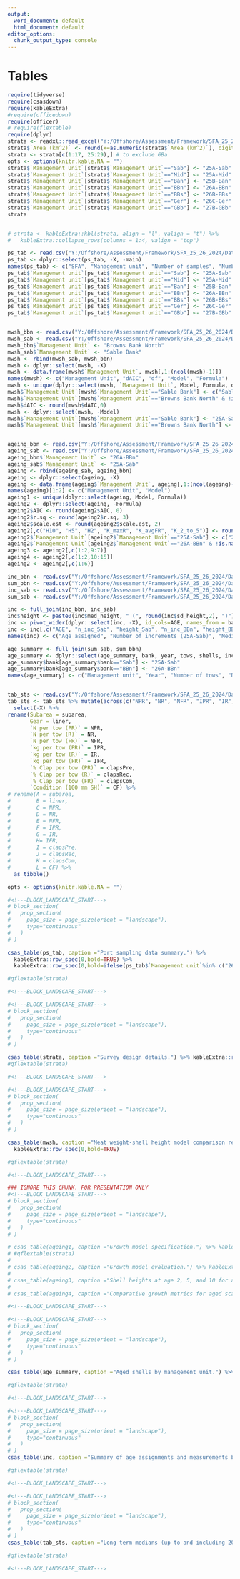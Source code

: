 ```yaml
---
output:
  word_document: default
  html_document: default
editor_options:
  chunk_output_type: console
---
```

\clearpage

# Tables {-}

```r
require(tidyverse)
require(csasdown)
require(kableExtra)
#require(officedown)
require(officer)
# require(flextable)
require(dplyr)
strata <- readxl::read_excel("Y:/Offshore/Assessment/Framework/SFA_25_26_2024/DataInputs/survey_design.xlsx")
strata$`Area (km^2)` <- round(x=as.numeric(strata$`Area (km^2)`), digits=2)
strata <- strata[c(1:17, 25:29),] # to exclude GBa
opts <- options(knitr.kable.NA = "")
strata$`Management Unit`[strata$`Management Unit`=="Sab"] <- "25A-Sab"
strata$`Management Unit`[strata$`Management Unit`=="Mid"] <- "25A-Mid"
strata$`Management Unit`[strata$`Management Unit`=="Ban"] <- "25B-Ban"
strata$`Management Unit`[strata$`Management Unit`=="BBn"] <- "26A-BBn"
strata$`Management Unit`[strata$`Management Unit`=="BBs"] <- "26B-BBs"
strata$`Management Unit`[strata$`Management Unit`=="Ger"] <- "26C-Ger"
strata$`Management Unit`[strata$`Management Unit`=="GBb"] <- "27B-GBb"
strata


# strata <- kableExtra::kbl(strata, align = "l", valign = "t") %>%
#   kableExtra::collapse_rows(columns = 1:4, valign = "top")

ps_tab <- read.csv("Y:/Offshore/Assessment/Framework/SFA_25_26_2024/DataInputs/Port_sampling/ps_tab.csv")
ps_tab <- dplyr::select(ps_tab, -X, -main)
names(ps_tab) <- c("SFA", "Management unit", "Number of samples", "Number of years with PS data", "Most recent year with PS data", "Number of months with PS data", "Long term median (mw)", "Standard deviation (mw)", "Minimum (mw)", "Maximum (mw)")
ps_tab$`Management unit`[ps_tab$`Management unit`=="Sab"] <- "25A-Sab"
ps_tab$`Management unit`[ps_tab$`Management unit`=="Mid"] <- "25A-Mid"
ps_tab$`Management unit`[ps_tab$`Management unit`=="Ban"] <- "25B-Ban"
ps_tab$`Management unit`[ps_tab$`Management unit`=="BBn"] <- "26A-BBn"
ps_tab$`Management unit`[ps_tab$`Management unit`=="BBs"] <- "26B-BBs"
ps_tab$`Management unit`[ps_tab$`Management unit`=="Ger"] <- "26C-Ger"
ps_tab$`Management unit`[ps_tab$`Management unit`=="GBb"] <- "27B-GBb"


mwsh_bbn <- read.csv("Y:/Offshore/Assessment/Framework/SFA_25_26_2024/DataInputs/MWSH/BBn/AICtable.csv")
mwsh_sab <- read.csv("Y:/Offshore/Assessment/Framework/SFA_25_26_2024/DataInputs/MWSH/Sab/AICtable.csv")
mwsh_bbn$`Management Unit` <- "Browns Bank North"
mwsh_sab$`Management Unit` <- "Sable Bank"
mwsh <- rbind(mwsh_sab, mwsh_bbn)
mwsh <- dplyr::select(mwsh, -X)
mwsh <- data.frame(mwsh$`Management Unit`, mwsh[,1:(ncol(mwsh)-1)])
names(mwsh) <- c("Management Unit", "dAIC", "df", "Model", "Formula")
mwsh <- unique(dplyr::select(mwsh, `Management Unit`, Model, Formula, df, dAIC))
mwsh$`Management Unit`[mwsh$`Management Unit`=="Sable Bank"] <- c("Sable Bank", rep(NA, (length(unique(mwsh$Model))-1)))
mwsh$`Management Unit`[mwsh$`Management Unit`=="Browns Bank North" & !is.na(mwsh$`Management Unit`)] <- c("Browns Bank North", rep(NA, (length(unique(mwsh$Model))-1)))
mwsh$dAIC <- round(mwsh$dAIC,0)
mwsh <- dplyr::select(mwsh, -Model)
mwsh$`Management Unit`[mwsh$`Management Unit`=="Sable Bank"] <- "25A-Sab"
mwsh$`Management Unit`[mwsh$`Management Unit`=="Browns Bank North"] <- "26A-BBn"


ageing_bbn <- read.csv("Y:/Offshore/Assessment/Framework/SFA_25_26_2024/DataInputs/Ageing/BBn/summary_stats.csv")
ageing_sab <- read.csv("Y:/Offshore/Assessment/Framework/SFA_25_26_2024/DataInputs/Ageing/Sab/summary_stats.csv")
ageing_bbn$`Management Unit` <- "26A-BBn"
ageing_sab$`Management Unit` <- "25A-Sab"
ageing <- rbind(ageing_sab, ageing_bbn)
ageing <- dplyr::select(ageing, -X)
ageing <- data.frame(ageing$`Management Unit`, ageing[,1:(ncol(ageing)-1)])
names(ageing)[1:2] <- c("Management Unit", "Model")
ageing1 <- unique(dplyr::select(ageing, Model, Formula))
ageing2 <- dplyr::select(ageing, -Formula)
ageing2$AIC <- round(ageing2$AIC, 0)
ageing2$r.sq <- round(ageing2$r.sq, 3)
ageing2$scale.est <- round(ageing2$scale.est, 2)
ageing2[,c("H10", "H5", "H2", "K_maxR", "K_avgFR", "K_2_to_5")] <- round(ageing2[,c("H10", "H5", "H2", "K_maxR", "K_avgFR", "K_2_to_5")], 1)
ageing2$`Management Unit`[ageing2$`Management Unit`=="25A-Sab"] <- c("25A-Sab", NA, NA)
ageing2$`Management Unit`[ageing2$`Management Unit`=="26A-BBn" & !is.na(ageing2$`Management Unit`)] <- c("26A-BBn", NA, NA)
ageing3 <- ageing2[,c(1:2,9:7)]
ageing4 <- ageing2[,c(1:2,10:15)]
ageing2 <- ageing2[,c(1:6)]

inc_bbn <- read.csv("Y:/Offshore/Assessment/Framework/SFA_25_26_2024/DataInputs/Ageing/increments_bbn.csv")
sum_bbn <- read.csv("Y:/Offshore/Assessment/Framework/SFA_25_26_2024/DataInputs/Ageing/age_summary_bbn.csv")
inc_sab <- read.csv("Y:/Offshore/Assessment/Framework/SFA_25_26_2024/DataInputs/Ageing/increments_sab.csv")
sum_sab <- read.csv("Y:/Offshore/Assessment/Framework/SFA_25_26_2024/DataInputs/Ageing/age_summary_sab.csv")

inc <- full_join(inc_bbn, inc_sab)
inc$height <- paste0(inc$med_height, " (", round(inc$sd_height,2), ")")
inc <- pivot_wider(dplyr::select(inc, -X), id_cols=AGE, names_from = bank, values_from=c(n_inc, height))
inc <- inc[,c("AGE", "n_inc_Sab", "height_Sab", "n_inc_BBn", "height_BBn")]
names(inc) <- c("Age assigned", "Number of increments (25A-Sab)", "Median height (25A-Sab, SD)",  "Number of increments (26A-BBn)", "Median height (26A-BBn, SD)")

age_summary <- full_join(sum_sab, sum_bbn)
age_summary <- dplyr::select(age_summary, bank, year, tows, shells, increments, -X, -ager)
age_summary$bank[age_summary$bank=="Sab"] <- "25A-Sab"
age_summary$bank[age_summary$bank=="BBn"] <- "26A-BBn"
names(age_summary) <- c("Management unit", "Year", "Number of tows", "Number of shells", "Number of increments")


tab_sts <- read.csv("Y:/Offshore/Assessment/Framework/SFA_25_26_2024/DataInputs/surveyIndices.csv")
tab_sts <- tab_sts %>% mutate(across(c("NPR", "NR", "NFR", "IPR", "IR", "IFR", "clapsPre", "clapsRec", "clapsCom", "CF"), round, 2)) %>%
  select(-X) %>%
rename(Subarea = subarea,
       Gear = liner,
       `N per tow (PR)` = NPR,
       `N per tow (R)` = NR,
       `N per tow (FR)` = NFR,
       `kg per tow (PR)` = IPR,
       `kg per tow (R)` = IR,
       `kg per tow (FR)` = IFR,
       `% Clap per tow (PR)` = clapsPre,
       `% Clap per tow (R)` = clapsRec,
       `% Clap per tow (FR)` = clapsCom,
       `Condition (100 mm SH)` = CF) %>%
# rename(A = subarea,
#        B = liner,
#        C = NPR,
#        D = NR,
#        E = NFR,
#        F = IPR,
#        G = IR,
#        H= IFR,
#        I = clapsPre,
#        J = clapsRec,
#        K = clapsCom,
#        L = CF) %>%
  as_tibble()

opts <- options(knitr.kable.NA = "")

```


```r
#<!---BLOCK_LANDSCAPE_START--->
# block_section(
#   prop_section(
#     page_size = page_size(orient = "landscape"),
#     type="continuous"
#   )
# )

csas_table(ps_tab, caption ="Port sampling data summary.") %>% 
  kableExtra::row_spec(0,bold=TRUE) %>% 
  kableExtra::row_spec(0,bold=ifelse(ps_tab$`Management unit`%in% c("26A-BBn", "25A-Sab"), TRUE, FALSE))

#qflextable(strata)

#<!---BLOCK_LANDSCAPE_START--->
```

```r
#<!---BLOCK_LANDSCAPE_START--->
# block_section(
#   prop_section(
#     page_size = page_size(orient = "landscape"),
#     type="continuous"
#   )
# )

csas_table(strata, caption ="Survey design details.") %>% kableExtra::row_spec(0,bold=TRUE)
#qflextable(strata)

#<!---BLOCK_LANDSCAPE_START--->
```

```r
#<!---BLOCK_LANDSCAPE_START--->
# block_section(
#   prop_section(
#     page_size = page_size(orient = "landscape"),
#     type="continuous"
#   )
# )

csas_table(mwsh, caption ="Meat weight-shell height model comparison results.") %>% 
  kableExtra::row_spec(0,bold=TRUE)

#qflextable(strata)

#<!---BLOCK_LANDSCAPE_START--->
```


```r
### IGNORE THIS CHUNK. FOR PRESENTATION ONLY
#<!---BLOCK_LANDSCAPE_START--->
# block_section(
#   prop_section(
#     page_size = page_size(orient = "landscape"),
#     type="continuous"
#   )
# )

# csas_table(ageing1, caption ="Growth model specification.") %>% kableExtra::row_spec(0,bold=TRUE)
# #qflextable(strata)
# 
# csas_table(ageing2, caption ="Growth model evaluation.") %>% kableExtra::row_spec(0,bold=TRUE)
# 
# csas_table(ageing3, caption ="Shell heights at age 2, 5, and 10 for aged scallops, from three models.") %>% kableExtra::row_spec(0,bold=TRUE)
# 
# csas_table(ageing4, caption ="Comparative growth metrics for aged scallops, from three models. A_avgFR is the age of an average fully-recruited scallop, A_maxR is the age of a scallop at maximum recruit size, and A_minR is the age of a scallop at the minimum recruit size. K values represent growth (in mm) in the year prior to reaching average fully-recruited shell height (K_avgFR) and maximum recruit size (K_maxR), and from ages 2 to 5 (K_2-5).") %>% kableExtra::row_spec(0,bold=TRUE)

#<!---BLOCK_LANDSCAPE_START--->
```

```r
#<!---BLOCK_LANDSCAPE_START--->
# block_section(
#   prop_section(
#     page_size = page_size(orient = "landscape"),
#     type="continuous"
#   )
# )

csas_table(age_summary, caption ="Aged shells by management unit.") %>% kableExtra::row_spec(0,bold=TRUE)

#qflextable(strata)

#<!---BLOCK_LANDSCAPE_START--->
```

```r
#<!---BLOCK_LANDSCAPE_START--->
# block_section(
#   prop_section(
#     page_size = page_size(orient = "landscape"),
#     type="continuous"
#   )
# )
csas_table(inc, caption ="Summary of age assignments and measurements by management unit. Increment height is measured in millimetres. Standard deviation in increment height is provided in parentheses.") %>% kableExtra::row_spec(0,bold=TRUE)

#qflextable(strata)

#<!---BLOCK_LANDSCAPE_START--->
```

```r
#<!---BLOCK_LANDSCAPE_START--->
# block_section(
#   prop_section(
#     page_size = page_size(orient = "landscape"),
#     type="continuous"
#   )
# )
csas_table(tab_sts, caption ="Long term medians (up to and including 2022 data, except for SFA 26C unlined gear) for survey indices.") %>% kableExtra::row_spec(0,bold=TRUE)

#qflextable(strata)

#<!---BLOCK_LANDSCAPE_START--->
```


